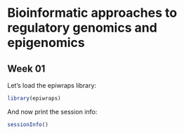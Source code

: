 # Bioinformatic approaches to regulatory genomics and epigenomics

## Week 01

Let's load the epiwraps library:

```{r}
library(epiwraps)
```

And now print the session info:

```{r}
sessionInfo()
```

